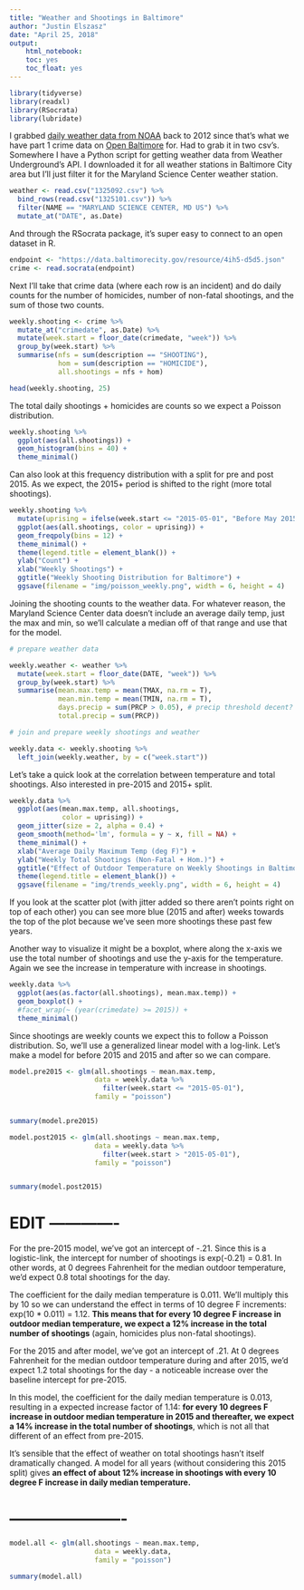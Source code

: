 ```yaml
---
title: "Weather and Shootings in Baltimore"
author: "Justin Elszasz"
date: "April 25, 2018"
output:
    html_notebook:
    toc: yes
    toc_float: yes
---
```


```r
library(tidyverse)
library(readxl)
library(RSocrata)
library(lubridate)
```
I grabbed [daily weather data from NOAA](https://www.ncdc.noaa.gov/cdo-web/datasets) back to 2012 since that's what we have part 1 crime data on [Open Baltimore](https://data.baltimorecity.gov/Public-Safety/BPD-Part-1-Victim-Based-Crime-Data/wsfq-mvij) for. Had to grab it in two csv's. Somewhere I have a Python script for getting weather data from Weather Underground's API. I downloaded it for all weather stations in Baltimore City area but I'll just filter it for the Maryland Science Center weather station.

```r
weather <- read.csv("1325092.csv") %>%
  bind_rows(read.csv("1325101.csv")) %>%
  filter(NAME == "MARYLAND SCIENCE CENTER, MD US") %>%
  mutate_at("DATE", as.Date)
```

And through the RSocrata package, it's super easy to connect to an open dataset in R.

```r
endpoint <- "https://data.baltimorecity.gov/resource/4ih5-d5d5.json"
crime <- read.socrata(endpoint)
```

Next I'll take that crime data (where each row is an incident) and do daily counts for the number of homicides, number of non-fatal shootings, and the sum of those two counts.

```r
weekly.shooting <- crime %>% 
  mutate_at("crimedate", as.Date) %>%
  mutate(week.start = floor_date(crimedate, "week")) %>%
  group_by(week.start) %>%
  summarise(nfs = sum(description == "SHOOTING"),
            hom = sum(description == "HOMICIDE"),
            all.shootings = nfs + hom)

head(weekly.shooting, 25)
```

The total daily shootings + homicides are counts so we expect a Poisson distribution.

```r
weekly.shooting %>%
  ggplot(aes(all.shootings)) +
  geom_histogram(bins = 40) +
  theme_minimal()
```

Can also look at this frequency distribution with a split for pre and post 2015. As we expect, the 2015+ period is shifted to the right (more total shootings).

```r
weekly.shooting %>%
  mutate(uprising = ifelse(week.start <= "2015-05-01", "Before May 2015", "May 2015 +")) %>%
  ggplot(aes(all.shootings, color = uprising)) +
  geom_freqpoly(bins = 12) +
  theme_minimal() +
  theme(legend.title = element_blank()) +
  ylab("Count") +
  xlab("Weekly Shootings") +
  ggtitle("Weekly Shooting Distribution for Baltimore") +
  ggsave(filename = "img/poisson_weekly.png", width = 6, height = 4)
```

Joining the shooting counts to the weather data. For whatever reason, the Maryland Science Center data doesn't include an average daily temp, just the max and min, so we'll calculate a median off of that range and use that for the model.

```r
# prepare weather data

weekly.weather <- weather %>%
  mutate(week.start = floor_date(DATE, "week")) %>%
  group_by(week.start) %>%
  summarise(mean.max.temp = mean(TMAX, na.rm = T),
            mean.min.temp = mean(TMIN, na.rm = T),
            days.precip = sum(PRCP > 0.05), # precip threshold decent?
            total.precip = sum(PRCP)) 

```

```r
# join and prepare weekly shootings and weather

weekly.data <- weekly.shooting %>%
  left_join(weekly.weather, by = c("week.start"))

```

Let's take a quick look at the correlation between temperature and total shootings. Also interested in pre-2015 and 2015+ split.

```r
weekly.data %>%
  ggplot(aes(mean.max.temp, all.shootings, 
             color = uprising)) +
  geom_jitter(size = 2, alpha = 0.4) +
  geom_smooth(method='lm', formula = y ~ x, fill = NA) +
  theme_minimal() +
  xlab("Average Daily Maximum Temp (deg F)") +
  ylab("Weekly Total Shootings (Non-Fatal + Hom.)") +
  ggtitle("Effect of Outdoor Temperature on Weekly Shootings in Baltimore") +
  theme(legend.title = element_blank()) +
  ggsave(filename = "img/trends_weekly.png", width = 6, height = 4)
```

If you look at the scatter plot (with jitter added so there aren't points right on top of each other) you can see more blue (2015 and after) weeks towards the top of the plot because we've seen more shootings these past few years.

Another way to visualize it might be a boxplot, where along the x-axis we use the total number of shootings and use the y-axis for the temperature. Again we see the increase in temperature with increase in shootings.

```r
weekly.data %>%
  ggplot(aes(as.factor(all.shootings), mean.max.temp)) + 
  geom_boxplot() + 
  #facet_wrap(~ (year(crimedate) >= 2015)) +
  theme_minimal()
```

Since shootings are weekly counts we expect this to follow a Poisson distribution. So, we'll use a generalized linear model with a log-link. Let's make a model for before 2015 and 2015 and after so we can compare.

```r
model.pre2015 <- glm(all.shootings ~ mean.max.temp, 
                     data = weekly.data %>%
                       filter(week.start <= "2015-05-01"), 
                     family = "poisson")


summary(model.pre2015)
```

```r
model.post2015 <- glm(all.shootings ~ mean.max.temp, 
                     data = weekly.data %>%
                       filter(week.start > "2015-05-01"), 
                     family = "poisson")


summary(model.post2015)
```

# EDIT -------------

For the pre-2015 model, we've got an intercept of -.21. Since this is a logistic-link, the intercept for number of shootings is exp(-0.21) = 0.81. In other words, at 0 degrees Fahrenheit for the median outdoor temperature, we'd expect 0.8 total shootings for the day.

The coefficient for the daily median temperature is 0.011. We'll multiply this by 10 so we can understand the effect in terms of 10 degree F increments: exp(10 * 0.011) = 1.12. __This means that for every 10 degree F increase in outdoor median temperature, we expect a 12% increase in the total number of shootings__ (again, homicides plus non-fatal shootings).  

For the 2015 and after model, we've got an intercept of .21. At 0 degrees Fahrenheit for the median outdoor temperature during and after 2015, we'd expect 1.2 total shootings for the day - a noticeable increase over the baseline intercept for pre-2015.

In this model, the coefficient for the daily median temperature is 0.013, resulting in a expected increase factor of 1.14: __for every 10 degrees F increase in outdoor median temperature in 2015 and thereafter, we expect a 14% increase in the total number of shootings__, which is not all that different of an effect from pre-2015.

It's sensible that the effect of weather on total shootings hasn't itself dramatically changed. A model for all years (without considering this 2015 split) gives __an effect of about 12% increase in shootings with every 10 degree F increase in daily median temperature.__

# ----------------------

```r
model.all <- glm(all.shootings ~ mean.max.temp, 
                     data = weekly.data, 
                     family = "poisson")

summary(model.all)
```